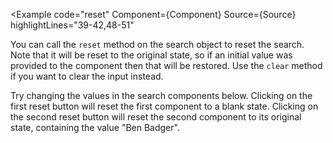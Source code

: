 
<Example
  code="reset"
  Component={Component}
  Source={Source}
  highlightLines="39-42,48-51"
>
  You can call the `reset` method on the search object to reset the search.
  Note that it will be reset to the original state, so if an initial value
  was provided to the component then that will be restored.  Use the `clear`
  method if you want to clear the input instead.

  Try changing the values in the search components below.  Clicking on
  the first reset button will reset the first component to a blank state.
  Clicking on the second reset button will reset the second component
  to its original state, containing the value "Ben Badger".
</Example>
